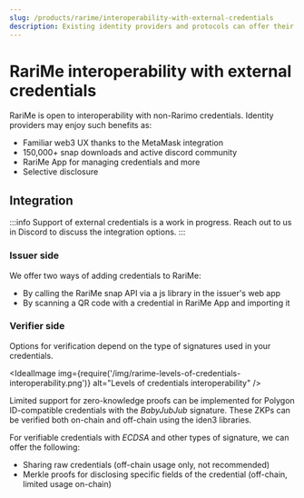 ```yaml
---
slug: /products/rarime/interoperability-with-external-credentials
description: Existing identity providers and protocols can offer their credentials to RariMe users.
---
```


# RariMe interoperability with external credentials

RariMe is open to interoperability with non-Rarimo credentials. Identity providers may enjoy such benefits as:

- Familiar web3 UX thanks to the MetaMask integration
- <OutLink href="https://npm-stat.com/charts.html?package=%40rarimo%2Frarime">150,000+ snap downloads</OutLink> and active discord community
- RariMe App for managing credentials and more
- Selective disclosure

## Integration

:::info
Support of external credentials is a work in progress. Reach out to us in <OutLink href="https://discord.gg/cfrH3Fe7ke">Discord</OutLink> to discuss the integration options.
:::

### Issuer side

We offer two ways of adding credentials to RariMe:

- By calling the RariMe snap API via a js library in the issuer's web app
- By scanning a QR code with a credential in RariMe App and importing it

### Verifier side

Options for verification depend on the type of signatures used in your credentials.

<IdealImage img={require('/img/rarime-levels-of-credentials-interoperability.png')} alt="Levels of credentials interoperability" />

Limited support for zero-knowledge proofs can be implemented for Polygon ID-compatible credentials with the *BabyJubJub* signature.
These ZKPs can be verified both on-chain and off-chain using the iden3 libraries.

For verifiable credentials with *ECDSA* and other types of signature, we can offer the following:
- Sharing raw credentials (off-chain usage only, not recommended)
- Merkle proofs for disclosing specific fields of the credential (off-chain, limited usage on-chain)
